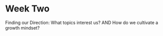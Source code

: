 # Week Two

Finding our Direction: What topics interest us? AND How do we cultivate a growth mindset?